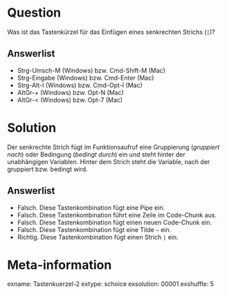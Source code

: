 Question
========

Was ist das Tastenkürzel für das Einfügen eines senkrechten Strichs (`|`)?

Answerlist
----------
* Strg-Umsch-M (Windows) bzw. Cmd-Shift-M (Mac)
* Strg-Eingabe (Windows) bzw. Cmd-Enter (Mac)
* Strg-Alt-I (Windows) bzw. Cmd-Opt-I (Mac)
* AltGr-+ (Windows) bzw. Opt-N (Mac)
* AltGr-< (Windows) bzw. Opt-7 (Mac)

Solution
========

Der senkrechte Strich fügt im Funktionsaufruf eine Gruppierung (*gruppiert nach*) oder Bedingung (*bedingt durch*) ein und steht hinter der unabhängigen Variablen. 
Hinter dem Strich steht die Variable, nach der gruppiert bzw. bedingt wird.

Answerlist
----------
* Falsch. Diese Tastenkombination fügt eine Pipe ein.
* Falsch. Diese Tastenkombination führt eine Zeile im Code-Chunk aus.
* Falsch. Diese Tastenkombination fügt einen neuen Code-Chunk ein.
* Falsch. Diese Tastenkombination fügt eine Tilde `~` ein.
* Richtig. Diese Tastenkombination fügt einen Strich `|` ein.

Meta-information
================
exname: Tastenkuerzel-2
extype: schoice
exsolution: 00001
exshuffle: 5
